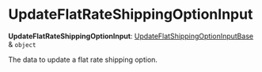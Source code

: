 
# UpdateFlatRateShippingOptionInput

 **UpdateFlatRateShippingOptionInput**: [UpdateFlatShippingOptionInputBase](../../../../types/types.UpdateFlatShippingOptionInputBase/page.mdx) & `object`

The data to update a flat rate shipping option.
